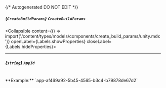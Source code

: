 {/* Autogenerated DO NOT EDIT  */}

##### *{`CreateBuildParams`}* `CreateBuildParams`
<Collapsible content={() => import('/content/types/models/components/create_build_params/unity.mdx')} openLabel={Labels.showProperties} closeLabel={Labels.hideProperties}>
</Collapsible>

---
##### *{`string`}* `AppId`
<br/>
**Example:** `app-af469a92-5b45-4565-b3c4-b79878de67d2`



